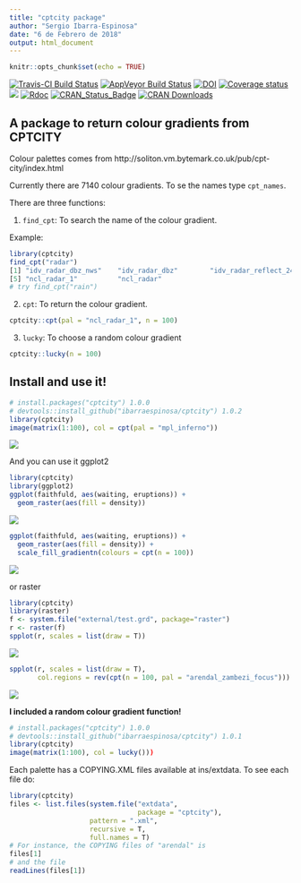 ```yaml
---
title: "cptcity package"
author: "Sergio Ibarra-Espinosa"
date: "6 de Febrero de 2018"
output: html_document
---
```


```r
knitr::opts_chunk$set(echo = TRUE)
```

[![Travis-CI Build Status](https://travis-ci.org/ibarraespinosa/cptcity.svg?branch=master)](https://travis-ci.org/ibarraespinosa/cptcity)
[![AppVeyor Build Status](https://ci.appveyor.com/api/projects/status/github/ibarraespinosa/cptcity?branch=master&svg=true)](https://ci.apalettepveyor.com/project/ibarraespinosa/cptcity)
[![DOI](https://zenodo.org/badge/120517547.svg)](https://zenodo.org/badge/latestdoi/120517547)
[![Coverage status](https://codecov.io/gh/ibarraespinosa/cptcity/branch/master/graph/badge.svg)](https://codecov.io/github/ibarraespinosa/cptcity?branch=master)
[![](http://cranlogs.r-pkg.org/badges/cptcity)](http://cran.rstudio.com/web/packages/cptcity/index.html)
[![Rdoc](http://www.rdocumentation.org/badges/version/cptcity)](http://www.rdocumentation.org/packages/cptcity)
[![CRAN_Status_Badge](http://www.r-pkg.org/badges/version/cptcity)](http://cran.r-project.org/web/packages/cptcity) 
[![CRAN Downloads](http://cranlogs.r-pkg.org/badges/grand-total/cptcity?color=orange)](http://cran.r-project.org/package=cptcity)

## A package to return colour gradients from CPTCITY

Colour palettes comes from http://soliton.vm.bytemark.co.uk/pub/cpt-city/index.html

Currently there are 7140 colour gradients. To se the names type `cpt_names`.

There are three functions:

1) `find_cpt`: To search the name of the colour gradient.

Example:

```r
library(cptcity)
find_cpt("radar")
[1] "idv_radar_dbz_nws"    "idv_radar_dbz"        "idv_radar_reflect_24" "idv_radar_topo_mdr"  
[5] "ncl_radar_1"          "ncl_radar"
# try find_cpt("rain")
```


2) `cpt`: To return the colour gradient.

```r
cptcity::cpt(pal = "ncl_radar_1", n = 100)
```

3) `lucky`: To choose a random colour gradient

```r
cptcity::lucky(n = 100)
```

## Install and use it!

```r
# install.packages("cptcity") 1.0.0
# devtools::install_github("ibarraespinosa/cptcity") 1.0.2
library(cptcity)
image(matrix(1:100), col = cpt(pal = "mpl_inferno"))
```

![](https://i.imgur.com/CWcwXVa.png)

And you can use it ggplot2
```r
library(cptcity)
library(ggplot2)
ggplot(faithfuld, aes(waiting, eruptions)) +
  geom_raster(aes(fill = density))
```

![](https://i.imgur.com/Uso0Gzm.png)
```r
ggplot(faithfuld, aes(waiting, eruptions)) +
  geom_raster(aes(fill = density)) +
  scale_fill_gradientn(colours = cpt(n = 100))

```

![](https://i.imgur.com/VgfUO0O.png)


or raster
```r
library(cptcity)
library(raster)
f <- system.file("external/test.grd", package="raster")
r <- raster(f)
spplot(r, scales = list(draw = T))
```


![](https://i.imgur.com/BXPp0bi.png)

```r
spplot(r, scales = list(draw = T),
       col.regions = rev(cpt(n = 100, pal = "arendal_zambezi_focus")))
```


![](https://i.imgur.com/Ej4Hahy.png)


**I included a random colour gradient function!**

```r
# install.packages("cptcity") 1.0.0
# devtools::install_github("ibarraespinosa/cptcity") 1.0.1
library(cptcity)
image(matrix(1:100), col = lucky()))
```


Each palette has a COPYING.XML files available at ins/extdata. To see each file do:

```r
library(cptcity)
files <- list.files(system.file("extdata",
                                package = "cptcity"),
                    pattern = ".xml",
                    recursive = T,
                    full.names = T)
# For instance, the COPYING files of "arendal" is
files[1]
# and the file
readLines(files[1])
```

